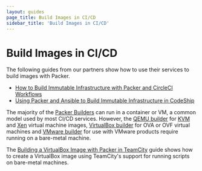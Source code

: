 ```yaml
---
layout: guides
page_title: Build Images in CI/CD
sidebar_title: 'Build Images in CI/CD'
---
```


# Build Images in CI/CD

The following guides from our partners show how to use their services to build
images with Packer.

- [How to Build Immutable Infrastructure with Packer and CircleCI Workflows](https://circleci.com/blog/how-to-build-immutable-infrastructure-with-packer-and-circleci-workflows/)
- [Using Packer and Ansible to Build Immutable Infrastructure in CodeShip](https://blog.codeship.com/packer-ansible/)

The majority of the [Packer Builders](/docs/builders/index.html) can run in
a container or VM, a common model used by most CI/CD services. However, the
[QEMU builder](/docs/builders/qemu.html) for
[KVM](https://www.linux-kvm.org/page/Main_Page) and
[Xen](https://www.xenproject.org/) virtual machine images, [VirtualBox
builder](/docs/builders/virtualbox.html) for OVA or OVF virtual machines and
[VMware builder](/docs/builders/vmware.html) for use with VMware products
require running on a bare-metal machine.

The [Building a VirtualBox Image with Packer in
TeamCity](/guides/packer-on-cicd/build-virtualbox-image.html) guide shows
how to create a VirtualBox image using TeamCity's support for running scripts
on bare-metal machines.

